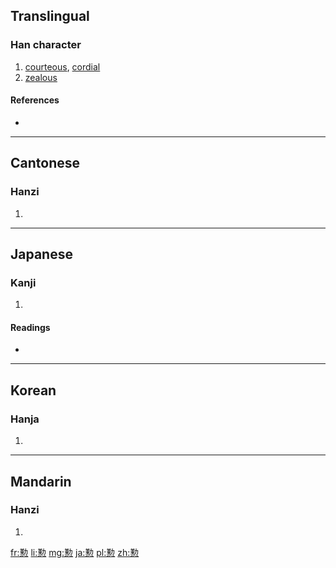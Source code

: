 {{also|勤}}
==Translingual==

===Han character===
{{Han char|rn=61|rad=心|as=13|sn=16|four=4433<sub>2</sub>|canj=廿尸心 (TSP)}}

# [[courteous]], [[cordial]]
# [[zealous]]

====References====
* {{Han ref|kx=0405.130|dkj=11321|dj=0745.230|hdz=42358.010|uh=61C3|ud=25027|bh=ECDF|bd=60639}}

----

==Cantonese==

===Hanzi===
{{yue-hanzi|jyut=|y=kan4}}

# {{defn|lang=yue|sort=心13}}

----

==Japanese==

===Kanji===
{{ja-kanji|grade=|rs=心13}}

# {{defn|lang=ja|sort=心13}}

====Readings====
* {{ja-readings|on=[[きん]] (kin), [[ごん]] (gon)|kun=[[ねんごろ]] (nengoro)}}

----

==Korean==

===Hanja===
{{ko-hanja|hangeul=근|eumhun=|rv=geun|mr=kŭn|y=kun}}

# {{defn|lang=ko|sort=心13}}

----

==Mandarin==

===Hanzi===
{{cmn-hanzi|pin=[[qín]] ([[qin2]])|wg=ch'in<sup>2</sup>}}

# {{defn|lang=cmn|sort=心13}}

[[fr:懃]]
[[li:懃]]
[[mg:懃]]
[[ja:懃]]
[[pl:懃]]
[[zh:懃]]